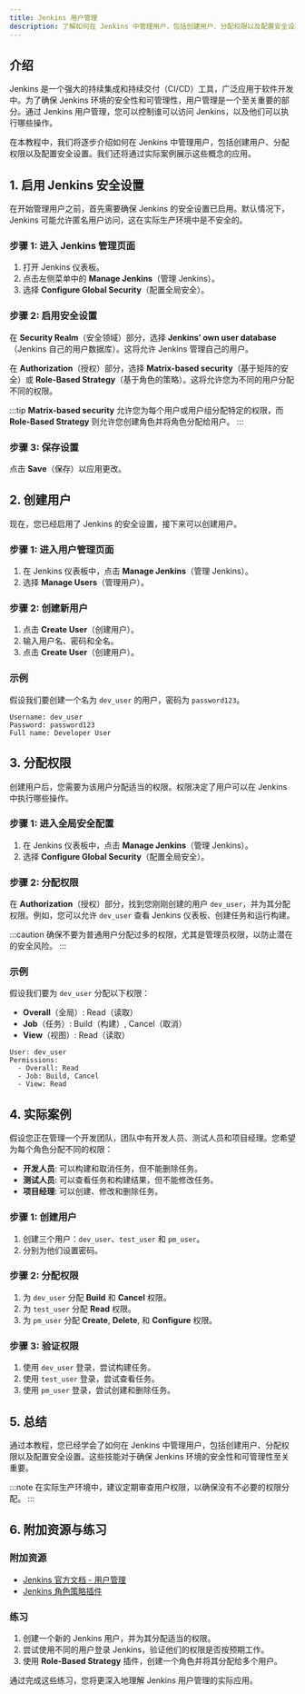 ```yaml
---
title: Jenkins 用户管理
description: 了解如何在 Jenkins 中管理用户，包括创建用户、分配权限以及配置安全设置。适合初学者学习 Jenkins 用户管理的基础知识。
---
```


## 介绍

Jenkins 是一个强大的持续集成和持续交付（CI/CD）工具，广泛应用于软件开发中。为了确保 Jenkins 环境的安全性和可管理性，用户管理是一个至关重要的部分。通过 Jenkins 用户管理，您可以控制谁可以访问 Jenkins，以及他们可以执行哪些操作。

在本教程中，我们将逐步介绍如何在 Jenkins 中管理用户，包括创建用户、分配权限以及配置安全设置。我们还将通过实际案例展示这些概念的应用。

## 1. 启用 Jenkins 安全设置

在开始管理用户之前，首先需要确保 Jenkins 的安全设置已启用。默认情况下，Jenkins 可能允许匿名用户访问，这在实际生产环境中是不安全的。

### 步骤 1: 进入 Jenkins 管理页面

1. 打开 Jenkins 仪表板。
2. 点击左侧菜单中的 **Manage Jenkins**（管理 Jenkins）。
3. 选择 **Configure Global Security**（配置全局安全）。

### 步骤 2: 启用安全设置

在 **Security Realm**（安全领域）部分，选择 **Jenkins’ own user database**（Jenkins 自己的用户数据库）。这将允许 Jenkins 管理自己的用户。

在 **Authorization**（授权）部分，选择 **Matrix-based security**（基于矩阵的安全）或 **Role-Based Strategy**（基于角色的策略）。这将允许您为不同的用户分配不同的权限。

:::tip
**Matrix-based security** 允许您为每个用户或用户组分配特定的权限，而 **Role-Based Strategy** 则允许您创建角色并将角色分配给用户。
:::

### 步骤 3: 保存设置

点击 **Save**（保存）以应用更改。

## 2. 创建用户

现在，您已经启用了 Jenkins 的安全设置，接下来可以创建用户。

### 步骤 1: 进入用户管理页面

1. 在 Jenkins 仪表板中，点击 **Manage Jenkins**（管理 Jenkins）。
2. 选择 **Manage Users**（管理用户）。

### 步骤 2: 创建新用户

1. 点击 **Create User**（创建用户）。
2. 输入用户名、密码和全名。
3. 点击 **Create User**（创建用户）。

### 示例

假设我们要创建一个名为 `dev_user` 的用户，密码为 `password123`。

```plaintext
Username: dev_user
Password: password123
Full name: Developer User
```

## 3. 分配权限

创建用户后，您需要为该用户分配适当的权限。权限决定了用户可以在 Jenkins 中执行哪些操作。

### 步骤 1: 进入全局安全配置

1. 在 Jenkins 仪表板中，点击 **Manage Jenkins**（管理 Jenkins）。
2. 选择 **Configure Global Security**（配置全局安全）。

### 步骤 2: 分配权限

在 **Authorization**（授权）部分，找到您刚刚创建的用户 `dev_user`，并为其分配权限。例如，您可以允许 `dev_user` 查看 Jenkins 仪表板、创建任务和运行构建。

:::caution
确保不要为普通用户分配过多的权限，尤其是管理员权限，以防止潜在的安全风险。
:::

### 示例

假设我们要为 `dev_user` 分配以下权限：

- **Overall**（全局）: Read（读取）
- **Job**（任务）: Build（构建）, Cancel（取消）
- **View**（视图）: Read（读取）

```plaintext
User: dev_user
Permissions:
  - Overall: Read
  - Job: Build, Cancel
  - View: Read
```

## 4. 实际案例

假设您正在管理一个开发团队，团队中有开发人员、测试人员和项目经理。您希望为每个角色分配不同的权限：

- **开发人员**: 可以构建和取消任务，但不能删除任务。
- **测试人员**: 可以查看任务和构建结果，但不能修改任务。
- **项目经理**: 可以创建、修改和删除任务。

### 步骤 1: 创建用户

1. 创建三个用户：`dev_user`、`test_user` 和 `pm_user`。
2. 分别为他们设置密码。

### 步骤 2: 分配权限

1. 为 `dev_user` 分配 **Build** 和 **Cancel** 权限。
2. 为 `test_user` 分配 **Read** 权限。
3. 为 `pm_user` 分配 **Create**, **Delete**, 和 **Configure** 权限。

### 步骤 3: 验证权限

1. 使用 `dev_user` 登录，尝试构建任务。
2. 使用 `test_user` 登录，尝试查看任务。
3. 使用 `pm_user` 登录，尝试创建和删除任务。

## 5. 总结

通过本教程，您已经学会了如何在 Jenkins 中管理用户，包括创建用户、分配权限以及配置安全设置。这些技能对于确保 Jenkins 环境的安全性和可管理性至关重要。

:::note
在实际生产环境中，建议定期审查用户权限，以确保没有不必要的权限分配。
:::

## 6. 附加资源与练习

### 附加资源

- [Jenkins 官方文档 - 用户管理](https://www.jenkins.io/doc/book/security/managing-users/)
- [Jenkins 角色策略插件](https://plugins.jenkins.io/role-strategy/)

### 练习

1. 创建一个新的 Jenkins 用户，并为其分配适当的权限。
2. 尝试使用不同的用户登录 Jenkins，验证他们的权限是否按预期工作。
3. 使用 **Role-Based Strategy** 插件，创建一个角色并将其分配给多个用户。

通过完成这些练习，您将更深入地理解 Jenkins 用户管理的实际应用。